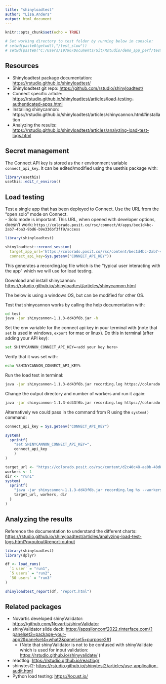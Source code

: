 ```yaml
---
title: "shinyloadtest"
author: "Lisa.Anders"
output: html_document
---
```


```r
knitr::opts_chunk$set(echo = TRUE)

# Set working directory to test folder by running below in console: 
# setwd(paste0(getwd(),"/test_slow"))
# setwd(paste0("C:/Users/19796/Documents/Git/Rstudio/demo_app_perf/test_slow"))

```

## Resources 

 - Shinyloadtest package documentation: <https://rstudio.github.io/shinyloadtest/>
 - Shinyloadtest git repo: <https://github.com/rstudio/shinyloadtest/> 
 - Connect specific article: <https://rstudio.github.io/shinyloadtest/articles/load-testing-authenticated-apps.html>
 - Installing shinycannon: https://rstudio.github.io/shinyloadtest/articles/shinycannon.html#installation 
 - Analyzing the results: <https://rstudio.github.io/shinyloadtest/articles/analyzing-load-test-logs.html> 

## Secret management 

The Connect API key is stored as the r environment variable `connect_api_key`. It can be edited/modified using the usethis package with: 
```r
library(usethis)
usethis::edit_r_environ()
```

## Load testing

Test a single app that has been deployed to Connect. Use the URL from the "open solo" mode on Connect.  
 - Solo mode is important. This URL, when opened with developer options, doesn't work: `https://colorado.posit.co/rsc/connect/#/apps/bec1d4bc-2ab7-4ba3-9bd6-b9e336bf3ff9/access`

```r
library(shinyloadtest)

shinyloadtest::record_session(
  target_app_url='https://colorado.posit.co/rsc/content/bec1d4bc-2ab7-4ba3-9bd6-b9e336bf3ff9/', 
  connect_api_key=Sys.getenv("CONNECT_API_KEY"))

```

This generates a recording.log file which is the "typical user interacting with the app" which we will use for load testing. 

Download and install shinycannon: <https://rstudio.github.io/shinyloadtest/articles/shinycannon.html> 

The below is using a windows OS, but can be modified for other OS. 

Test that shinycannon works by calling the help documentation with: 

```bash
cd test
java -jar shinycannon-1.1.3-dd43f6b.jar -h
```

Set the env variable for the connect api key in your terminal with (note that `set` is used in windows, `export` for mac or linux). Do this in terminal (after adding your API key): 

```bash
set SHINYCANNON_CONNECT_API_KEY=<add your key here>
```

Verify that it was set with: 
```bash
echo %SHINYCANNON_CONNECT_API_KEY%
```

Run the load test in terminal: 

```bash
java -jar shinycannon-1.1.3-dd43f6b.jar recording.log https://colorado.posit.co/rsc/content/d2c40c48-ae0b-48d8-888a-e8626322565d/ --workers 1 --loaded-duration-minutes 2 --output-dir run1 --overwrite-output
```

Change the output directory and number of workers and run it again: 

```bash
java -jar shinycannon-1.1.3-dd43f6b.jar recording.log https://colorado.posit.co/rsc/content/d2c40c48-ae0b-48d8-888a-e8626322565d/ --workers 5 --loaded-duration-minutes 2 --output-dir run2 --overwrite-output
```

Alternatively we could pass in the command from R using the `system()` command: 

```r
connect_api_key = Sys.getenv("CONNECT_API_KEY")

system(
  sprintf(
    "set SHINYCANNON_CONNECT_API_KEY=",
    connect_api_key
    )
)

target_url <- "https://colorado.posit.co/rsc/content/d2c40c48-ae0b-48d8-888a-e8626322565d/"
workers <- 1
dir <- "run1"
system(
  sprintf(
    "java -jar shinycannon-1.1.3-dd43f6b.jar recording.log %s --workers %s --loaded-duration-minutes 2 --output-dir %s --overwrite-output",
    target_url, workers, dir
  )
)
```


## Analyzing the results 

Reference the documentation to understand the different charts: <https://rstudio.github.io/shinyloadtest/articles/analyzing-load-test-logs.html?q=output#report-output> 

```r
library(shinyloadtest)
library(dplyr)

df <- load_runs(
  `1 user` = "run1",
  `5 users` = "run2",
  `50 users` = "run3"
)

shinyloadtest_report(df, "report.html")

```


## Related packages

 - Novartis developed shinyValidator: <https://github.com/Novartis/shinyValidator> 
 - shinyValidator slide deck: <https://appsilonconf2022.rinterface.com/?panelset3=package-your-app2&panelset4=what2&panelset5=purpose2#1> 
   - (Note that shinyValidator is not to be confused with shinyValidate which is used for input validation: <https://rstudio.github.io/shinyvalidate/> )
 - reactlog: <https://rstudio.github.io/reactlog/> 
 - shinytest2: <https://rstudio.github.io/shinytest2/articles/use-application-audit.html> 
 - Python load testing: <https://locust.io/> 


